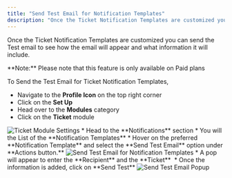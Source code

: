 ```yaml
---
title: "Send Test Email for Notification Templates"
description: "Once the Ticket Notification Templates are customized you can send the Test email to see how the email will appear and what information it will includ..."
---
```


Once the Ticket Notification Templates are customized you can send the Test email to see how the email will appear and what information it will include.

<Note>
**Note:** Please note that this feature is only available on Paid plans
</Note>

To Send the Test Email for Ticket Notification Templates,

*   Navigate to the **Profile Icon** on the top right corner
*   Click on the **Set Up**
*   Head over to the **Modules** category
*   Click on the **Ticket** module

<img src="https://support.salesmate.io/hc/article_attachments/32005591324057" alt="Ticket Module Settings" />   
*   Head to the **Notifications** section
*   You will the List of the **Notification Templates**
*   Hover on the preferred  **Notification Template** and select the **Send Test Email** option under **Actions button.**

<img src="https://support.salesmate.io/hc/article_attachments/32005651884953" alt="Send Test Email for Notification Templates" />
*   A pop will appear to enter the **Recipient** and the **Ticket** 
*   Once the information is added, click on **Send Test**

<img src="https://support.salesmate.io/hc/article_attachments/32005651889561" alt="Send Test Email Popup" />